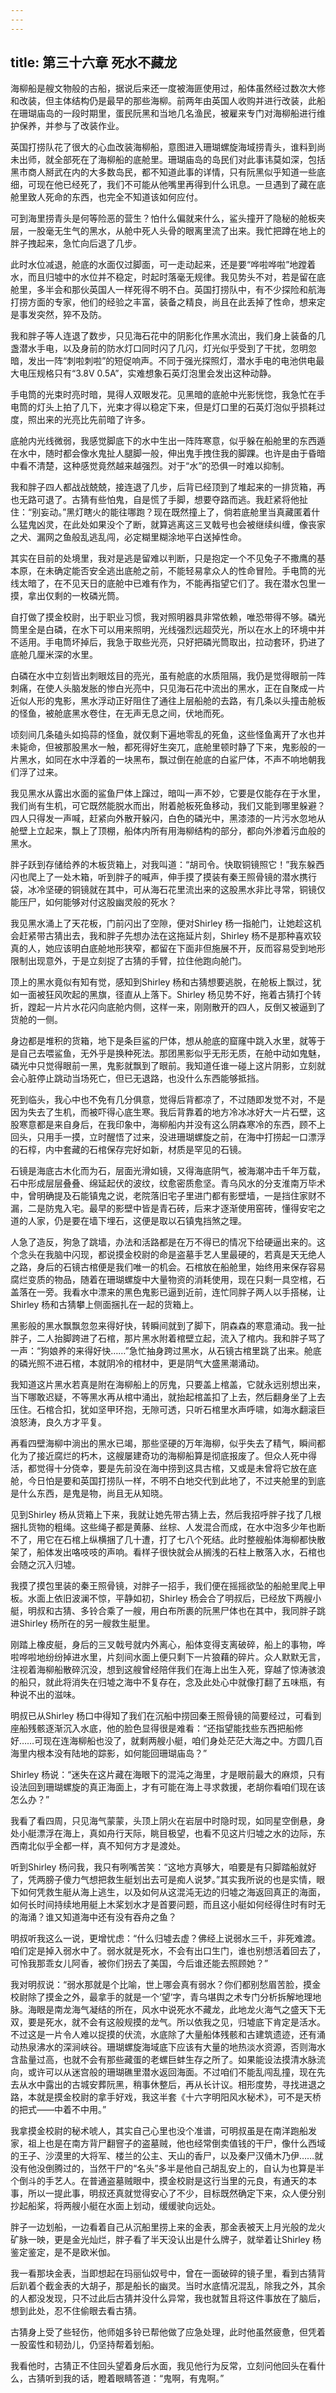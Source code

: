 ```yaml
---
---
---
```

title: 第三十六章 死水不藏龙
---




海柳船是艘文物般的古船，据说后来还一度被海匪使用过，船体虽然经过数次大修和改装，但主体结构仍是最早的那些海柳。前两年由英国人收购并进行改装，此船在珊瑚庙岛的一段时期里，蛋民阮黑和当地几名渔民，被雇来专门对海柳船进行维护保养，并参与了改装作业。

英国打捞队花了很大的心血改装海柳船，意图进入珊瑚螺旋海域捞青头，谁料到尚未出师，就全部死在了海柳船的底舱里。珊瑚庙岛的岛民们对此事讳莫如深，包括黑市商人掰武在内的大多数岛民，都不知道此事的详情，只有阮黑似乎知道一些底细，可现在他已经死了，我们不可能从他嘴里再得到什么讯息。一旦遇到了藏在底舱里致人死命的东西，也完全不知道该如何应付。

可到海里捞青头是何等险恶的营生？怕什么偏就来什么，鲨头撞开了隐秘的舱板夹层，一股毫无生气的黑水，从舱中死人头骨的眼离里流了出来。我忙把蹲在地上的胖子拽起来，急忙向后退了几步。

此时水位减退，舱底的水面仅过脚面，可一走动起来，还是要“哗啦哗啦”地蹚着水，而且归墟中的水位并不稳定，时起时落毫无规律。我见势头不对，若是留在底舱里，多半会和那伙英国人一样死得不明不白。英国打捞队中，有不少探险和航海打捞方面的专家，他们的经验之丰富，装备之精良，尚且在此丢掉了性命，想来定是事发突然，猝不及防。

我和胖子等人连退了数步，只见海石花中的阴影化作黑水流出，我们身上装备的几盏潜水手电，以及身前的防水灯口同时闪了几闪，灯光似乎受到了干扰，忽明忽暗，发出一阵“刺啦刺啦”的短促响声。不同于强光探照灯，潜水手电的电池供电最大电压规格只有“3.8V 0.5A”，实难想象石英灯泡里会发出这种动静。

手电筒的光束时亮时暗，晃得人双眼发花。见黑暗的底舱中光影恍惚，我急忙在手电筒的灯头上拍了几下，光束才得以稳定下来，但是灯口里的石英灯泡似乎损耗过度，照出来的光亮比先前暗了许多。

底舱内光线微弱，我感觉脚底下的水中生出一阵阵寒意，似乎躲在船舱里的东西遁在水中，随时都会像水鬼扯人腿脚一般，伸出鬼手拽住我的脚踝。也许是由于昏暗中看不清楚，这种感觉竟然越来越强烈。对于“水”的恐俱一时难以抑制。

我和胖子四人都战战兢兢，接连退了几步，后背已经顶到了堆起来的一排货箱，再也无路可退了。古猜有些怕鬼，自是慌了手脚，想要夺路而逃。我赶紧将他扯住：“别妄动。”黑灯瞎火的能往哪跑？现在既然撞上了，倘若底舱里当真藏匿着什么猛鬼凶灵，在此处如果没个了断，就算逃离这三叉戟号也会被继续纠缠，像丧家之犬、漏网之鱼般乱逃乱闯，必定糊里糊涂地平白送掉性命。

其实在目前的处境里，我对是逃是留难以判断，只是抱定一个不见兔子不撒鹰的基本原，在未确定能否安全逃出底舱之前，不能轻易拿众人的性命冒险。手电筒的光线太暗了，在不见天日的底舱中已难有作为，不能再指望它们了。我在潜水包里一摸，拿出仅剩的一枚磷光筒。

自打做了摸金校尉，出于职业习惯，我对照明器具非常依赖，唯恐带得不够。磷光筒里全是白磷，在水下可以用来照明，光线强烈远超荧光，所以在水上的环境中并不适用。手电筒坏掉后，我急于取些光亮，只好把磷光筒取出，拉动套环，扔进了底舱几厘米深的水里。

白磷在水中立刻皆出刺眼炫目的亮光，虽有舱底的水质阻隔，我仍是觉得眼前一阵刺痛，在使人头脑发胀的惨白光亮中，只见海石花中流出的黑水，正在自聚成一片近似人形的鬼影，黑水浮动正好阻住了通往上层船舱的去路，有几条以头撞击舱板的怪鱼，被舱底黑水卷住，在无声无息之间，伏地而死。

顷刻间几条磕头如捣蒜的怪鱼，就仅剩下遍地零乱的死鱼，这些怪鱼离开了水也并未毙命，但被那股黑水一触，都死得好生突兀，底舱里顿时静了下来，鬼影般的一片黑水，如同在水中浮着的一块黑布，飘过倒在舱底的白鲨尸体，不声不响地朝我们浮了过来。

我见黑水从露出水面的鲨鱼尸体上蹿过，暗叫一声不妙，它要是仅能存在于水里，我们尚有生机，可它既然能脱水而出，附着舱板死鱼移动，我们又能到哪里躲避？四人只得发一声喊，赶紧向外散开躲闪，白色的磷光中，黑漆漆的一片污水忽地从舱壁上立起来，飘上了顶棚，船体内所有用海柳结构的部分，都向外渗着污血般的黑水。

胖子跃到存储给养的木板货箱上，对我叫道：“胡司令。快取铜镜照它！”我东躲西闪也爬上了一处木箱，听到胖子的喊声，伸手摸了摸装有秦王照骨镜的潜水携行袋，冰冷坚硬的铜镜就在其中，可从海石花里流出来的这股黑水非比寻常，铜镜仅能压尸，如何能够对付这股幽灵般的死水？

我见黑水涌上了天花板，门前闪出了空隙，便对Shirley 杨一指舱门，让她趁这机会赶紧带古猜出去，我和胖子先想办法在这拖延片刻，Shirley 杨不是那种喜欢较真的人，她应该明白底舱地形狭窄，都留在下面非但施展不开，反而容易受到地形限制出现意外，于是立刻捉了古猜的手臂，拉住他跑向舱门。

顶上的黑水竟似有知有觉，感知到Shirley 杨和古猜想要逃脱，在舱板上飘过，犹如一面被狂风吹起的黑旗，径直从上落下。Shirley 杨见势不好，拖着古猜打个转折，蹚起一片片水花闪向底舱内侧，这样一来，刚刚散开的四人，反倒又被逼到了货舱的一侧。

身边都是堆积的货箱，地下是条巨鲨的尸体，想从舱底的窟窿中跳入水里，就等于是自己去喂鲨鱼，无外乎是换种死法。那团黑影似乎无形无质，在舱中动如鬼魅，磷光中只觉得眼前一黑，鬼影就飘到了眼前。我知道任谁一碰上这片阴影，立刻就会心脏停止跳动当场死亡，但已无退路，也没什么东西能够抵挡。

死到临头，我心中也不免有几分俱意，觉得后背都凉了，不过随即发觉不对，不是因为失去了生机，而被吓得心底生寒。我后背靠着的地方冷冰冰好大一片石壁，这股寒意都是来自身后，在我印象中，海柳船内并没有这么阴森寒冷的东西，顾不上回头，只用手一摸，立时醒悟了过来，没进珊瑚螺旋之前，在海中打捞起一口漂浮的石椁，内中套藏的石棺保存完好如新，材质是罕见的石镜。

石镜是海底古木化而为石，层面光滑如镜，又得海底阴气，被海潮冲击千年万载，石中形成层层叠叠、绵延起伏的波纹，纹愈密质愈坚。青乌风水的分支淮南万毕术中，曾明确提及石能镇鬼之说，老院落旧宅子里进门都有影壁墙，一是挡住家财不漏，二是防鬼入宅。最早的影壁中皆是青石砖，后来才逐渐使用窑砖，懂得安宅之道的人家，仍是要在墙下埋石，这便是取以石镇鬼挡煞之理。

人急了造反，狗急了跳墙，办法和活路都是在万不得已的情况下给硬逼出来的。这个念头在我脑中闪现，都说摸金校尉的命是盗墓手艺人里最硬的，若真是天无绝人之路，身后的石镜古棺便是我们唯一的机会。石棺放在船舱里，始终用来保存容易腐烂变质的物品，随着在珊瑚螺旋中大量物资的消耗使用，现在只剩一具空棺，石盖落在一旁。我看水中漂来的黑色鬼影已逼到近前，连忙同胖子两人以手搭梯，让Shirley 杨和古猜攀上侧面捆扎在一起的货箱上。

黑影般的黑水飘飘忽忽来得好快，转瞬间就到了脚下，阴森森的寒意涌动。我一扯胖子，二人抬脚跨进了石棺，那片黑水附着棺壁立起，流入了棺内。我和胖子骂了一声：“狗娘养的来得好快……”急忙抽身跨过黑水，从石镜古棺里跳了出来。舱底的磷光照不进石棺，本就阴冷的棺材中，更是阴气大盛黑潮涌动。

我知道这片黑水若真是附在海柳船上的厉鬼，只要盖上棺盖，它就永远别想出来，当下哪敢迟疑，不等黑水再从棺中涌出，就抬起棺盖扣了上去，然后翻身坐了上去压住。石棺合扣，犹如坚甲环抱，无隙可透，只听石棺里水声呼啸，如海水翻滚巨浪怒涛，良久方才平复。

再看四壁海柳中淌出的黑水已竭，那些坚硬的万年海柳，似乎失去了精气，瞬间都化为了接近腐烂的朽木，这艘屡建奇功的海柳船算是彻底报废了。但众人死中得活，都觉得十分侥幸，要是先前没在海中捞到这具古棺，又或是未曾将它放在底舱，今日怕是要和英国打捞队一样，不明不白地交代到此地了，不过夹舱里的到底是什么东西，是鬼是物，尚且无从知晓。

见到Shirley 杨从货箱上下来，我就让她先带古猜上去，然后我招呼胖子找了几根捆扎货物的粗绳。这些绳子都是黄藤、丝棕、人发混合而成，在水中泡多少年也断不了，用它在石棺上纵横捆了几十遭，打了七八个死结。此时整艘船体海柳都快散架了，船体发出咯吱吱的声响。看样子很快就会从搁浅的石柱上散落入水，石棺也会随之沉入归墟。

我摸了摸包里装的秦王照骨镜，对胖子一招手，我们便在摇摇欲坠的船舱里爬上甲板。水面上依旧波澜不惊，平静如初，Shirley 杨会合了明叔后，已经放下两艘小艇，明叔和古猜、多铃合乘了一艘，用白布所裹的阮黑尸体也在其中，我同胖子跳进Shirley 杨所在的另一艘救生艇里。

刚踏上橡皮艇，身后的三叉戟号就内外离心，船体变得支离破碎，船上的事物，哗啦哗啦地纷纷掉进水里，片刻间水面上便只剩下一片狼藉的碎片。众人默默无言，注视着海柳船散碎沉没，想到这艘曾经陪伴我们在海上出生入死，穿越了惊涛骇浪的船只，就此将消失在归墟之海中不复存在，念及此处心中就像打翻了五味瓶，有种说不出的滋味。

明叔已从Shirley 杨口中得知了我们在沉船中捞回秦王照骨镜的简要经过，可看到座船残骸逐渐沉入水底，他的脸色显得很是难看：“还指望能找些东西把船修好……可现在连海柳船也没了，就剩两艘小艇，咱们身处茫茫大海之中。方圆几百海里内根本没有陆地的踪影，如何能回珊瑚庙岛？”

Shirley 杨说：“迷失在这片藏在海眼下的混沌之海里，才是眼前最大的麻烦，只有设法回到珊瑚螺旋的真正海面上，才有可能在海上寻求救援，老胡你看咱们现在该怎么办？”

我看了看四周，只见海气蒙蒙，头顶上阴火在岩层中时隐时现，如同星空倒悬，身处小艇漂浮在海上，真如舟行天际，眺目极望，也看不见这片归墟之水的边际，东西南北似乎全都一样，真不知何方才是渡处。

听到Shirley 杨问我，我只有咧嘴苦笑：“这地方真够大，咱要是有只脚踏船就好了，凭两膀子傻力气想把救生艇划出去可是痴人说梦。”其实我所说的也是实情，眼下如何凭救生艇从海上逃生，以及如何从这混沌无边的归墟之海返回真正的海面，如何长时间持续地用艇上木桨划水才是首要问题，而且这小艇如何经得住时有时无的海涌？谁又知道海中还有没有吞舟之鱼？

明叔听我这么一说，更增忧虑：“什么归墟去虚？佛经上说弱水三千，非死难渡。咱们定是掉入弱水中了。弱水就是死水，不会有出口生门，谁也别想活着回去了，可怜我那乖女儿阿香，被你们拐去了美国，今后谁还能去照顾她？”

我对明叔说：“弱水那就是个比喻，世上哪会真有弱水？你们都别愁眉苦脸，摸金校尉除了摸金之外，最拿手的就是一个‘望’字，青乌堪舆之术专门分析拆解地理地脉。海眼是南龙海气凝结的所在，风水中说死水不藏龙，此地龙火海气之盛天下无双，要是死水，就不会有这般规摸的龙气。所以依我之见，归墟底下肯定是活水。不过这是一片令人难以捉摸的伏流，水底除了大量船体残骸和古建筑遗迹，还有涌动热泉沸水的深涧峡谷。珊瑚螺旋海域底下应该有大量的地热淡水资源，否则海水含盐量过高，也就不会有那些藏蛋的老螺巨蚌生存之所了。如果能设法摸清水脉流向，或许可以从迷宫般的珊瑚礁里潜水返回海面。不过咱们不能乱闯乱撞，现在先去从水中露出的古城安葬阮黑，稍事休整后，再从长计议。相形度势，寻找进退之路，本就是摸金校尉的拿手好戏，我这半套《十六字明阳风水秘术》，可不是天桥的把式——中着不中用。”

我拿摸金校尉的秘术唬人，其实自己心里也没个准谱，可明叔虽是在南洋跑船发家，祖上也是在南方背尸翻窨子的盗墓贼，他也经常倒卖值钱的干尸，像什么西域的王子、沙漠里的大将军、楼兰的公主、天山的香尸，以及秦尸汉俑木乃伊……就没有他没倒腾过的，当然干尸的“名头”多半是他自己胡乱安上的，自认为也算是半个倒斗的手艺人。在普通盗墓贼眼中，摸金校尉是这行当里的元良，有通天的本事，所以一提此事，明叔还真就觉得安心了不少，目标既然确定下来，众人便分别抄起船桨，将两艘小艇在水面上划动，缓缓驶向远处。

胖子一边划船，一边看着自己从沉船里捞上来的金表，那金表被天上月光般的龙火矿脉一映，更是金光灿烂，胖子看了半天没认出是什么牌子，就举着让Shirley 杨鉴定鉴定，是不是欧米伽。

我一看那块金表，当即想起在玛丽仙奴号中，曾在一面破碎的镜子里，看到古猜背后趴着个截金表的大胡子，那是船长的幽灵。当时水底情况混乱，除我之外，其余的人都没发现，只不过此后古猜并没什么异常，我也就暂且将这件事放在了脑后，想到此处，忍不住偷眼去看古猜。

古猜身上受了些轻伤，他师姐多铃已帮他做了应急处理，此时他虽然疲惫，但凭着一股蛮性和韧劲儿，仍坚持帮着划船。

我看他时，古猜正不住回头望着身后水面，我见他行为反常，立刻问他回头在看什么，古猜听到我的话，瞪着眼睛答道：“鬼啊，有鬼啊。”